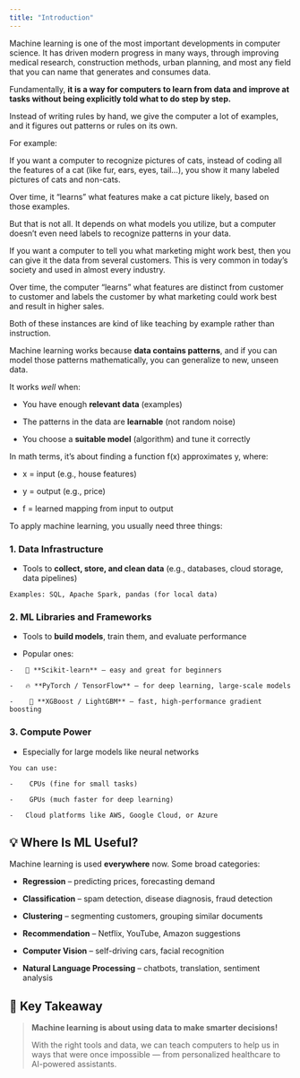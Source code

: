 ```yaml
---
title: "Introduction"
---
```


Machine learning is one of the most important developments in computer science. It has driven modern progress in many ways, through improving medical research, construction methods, urban planning, and most any field that you can name that generates and consumes data.

Fundamentally, **it is a way for computers to learn from data and improve at tasks without being explicitly told what to do step by step.**

Instead of writing rules by hand, we give the computer a lot of examples, and it figures out patterns or rules on its own.

For example:

If you want a computer to recognize pictures of cats, instead of coding all the features of a cat (like fur, ears, eyes, tail...), you show it many labeled pictures of cats and non-cats.

Over time, it "learns" what features make a cat picture likely, based on those examples.

But that is not all. It depends on what models you utilize, but a computer doesn't even need labels to recognize patterns in your data.

If you want a computer to tell you what marketing might work best, then you can give it the data from several customers. This is very common in today's society and used in almost every industry.

Over time, the computer "learns" what features are distinct from customer to customer and labels the customer by what marketing could work best and result in higher sales.

Both of these instances are kind of like teaching by example rather than instruction.

Machine learning works because **data contains patterns**, and if you can model those patterns mathematically, you can generalize to new, unseen data.

It works *well* when:

-    You have enough **relevant data** (examples)

-    The patterns in the data are **learnable** (not random noise)

-    You choose a **suitable model** (algorithm) and tune it correctly

In math terms, it’s about finding a function f(x) approximates y, where:

-    x = input (e.g., house features)

-    y = output (e.g., price)

-    f = learned mapping from input to output

To apply machine learning, you usually need three things:

### 1. **Data Infrastructure**

-    Tools to **collect, store, and clean data** (e.g., databases, cloud storage, data pipelines)

    Examples: SQL, Apache Spark, pandas (for local data)

### 2. **ML Libraries and Frameworks**

-    Tools to **build models**, train them, and evaluate performance

-    Popular ones:

    -   🧠 **Scikit-learn** – easy and great for beginners

    -   🔥 **PyTorch / TensorFlow** – for deep learning, large-scale models

    -    🧪 **XGBoost / LightGBM** – fast, high-performance gradient boosting

### 3. **Compute Power**

-    Especially for large models like neural networks

    You can use:

    -    CPUs (fine for small tasks)

    -    GPUs (much faster for deep learning)

    -   Cloud platforms like AWS, Google Cloud, or Azure

## 💡 Where Is ML Useful?

Machine learning is used **everywhere** now. Some broad categories:

-    **Regression** – predicting prices, forecasting demand

-    **Classification** – spam detection, disease diagnosis, fraud detection

-    **Clustering** – segmenting customers, grouping similar documents

-    **Recommendation** – Netflix, YouTube, Amazon suggestions

-    **Computer Vision** – self-driving cars, facial recognition

-    **Natural Language Processing** – chatbots, translation, sentiment analysis

## 🎯 Key Takeaway

> **Machine learning is about using data to make smarter decisions!**
>
> With the right tools and data, we can teach computers to help us in ways that were once impossible — from personalized healthcare to AI-powered assistants.
